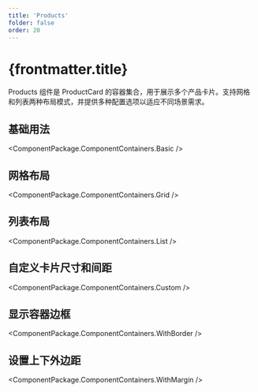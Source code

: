 ```yaml
---
title: 'Products'
folder: false
order: 20
---
```



# {frontmatter.title}

Products 组件是 ProductCard 的容器集合，用于展示多个产品卡片。支持网格和列表两种布局模式，并提供多种配置选项以适应不同场景需求。

## 基础用法

<ComponentPackage.ComponentContainers.Basic />

## 网格布局

<ComponentPackage.ComponentContainers.Grid />

## 列表布局

<ComponentPackage.ComponentContainers.List />

## 自定义卡片尺寸和间距

<ComponentPackage.ComponentContainers.Custom />

## 显示容器边框

<ComponentPackage.ComponentContainers.WithBorder />

## 设置上下外边距

<ComponentPackage.ComponentContainers.WithMargin />
